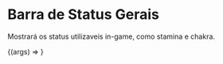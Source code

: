 
<Meta title='Components/StatusBar' component={StatusBar} />

# Barra de Status Gerais

Mostrará os status utilizaveis in-game, como stamina e chakra.

<ArgsTable of={StatusBar} />

<Canvas>
  <Story
    name='StatusBar Component'
    args={{
      textContent: 'Chakra',
      maxValue: 5,
      actualValue: 3,
      color: '#007BFF',
    }}
  >
    {(args) => <StatusBar {...args} />}
  </Story>
</Canvas>
